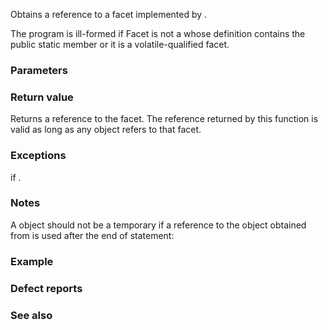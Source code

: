 {{cpp/title|use_facet}}
{{cpp/locale/navbar}}

{{ddcl|header=locale|
template&lt; class Facet &gt;
const Facet&amp; use_facet( const std::locale&amp; loc );
}}

Obtains a reference to a facet implemented by {{c|loc}}.

The program is ill-formed if Facet is not a {{rlp|locale/facet#Facet class|facet}} whose definition contains the public static member {{ttb|id}} or it is a volatile-qualified facet.

===Parameters===
{{par begin}}
{{par|loc|the locale object to query}}
{{par end}}

===Return value===
Returns a reference to the facet. The reference returned by this function is valid as long as any {{lc|std::locale}} object refers to that facet.

===Exceptions===
{{lc|std::bad_cast}} if {{c|1=std::has_facet&lt;Facet&gt;(loc) == false}}.

===Notes===
A {{lc|std::locale}} object should not be a temporary if a reference to the {{tt|Facet}} object obtained from {{tt|use_facet}} is used after the end of statement:
{{source|1=
// BAD:
auto&amp; f = std::use_facet&lt;std::moneypunct&lt;char, true&gt;&gt;(std::locale{"no_NO.UTF-8"});
foo(f.curr_symbol()); // Error: f internally uses a dangling reference
                      // to a std::locale object that no longer exists.
// GOOD:
auto loc = std::locale{"is_IS.UTF-8"}; // OK: a non-temporary object
auto&amp; f = std::use_facet&lt;std::moneypunct&lt;char, true&gt;&gt;(loc);
foo(f.curr_symbol()); // OK: f internally uses a reference to existing locale object.
}}

===Example===
{{example
|Display the 3-letter currency name used by the user's preferred locale.
|code=
#include &lt;iostream&gt;
#include &lt;locale&gt;

int main()
{
    for (const char* name: {"en_US.UTF-8", "de_DE.UTF-8", "en_GB.UTF-8"})
        std::cout &lt;&lt; "Your currency string is "
                  &lt;&lt; std::use_facet&lt;std::moneypunct&lt;char, true&gt;&gt;(std::locale{name}).
                     curr_symbol() &lt;&lt; '\n';
}
|output=
Your currency string is USD
Your currency string is EUR
Your currency string is GBP
}}

===Defect reports===
{{dr list begin}}
{{dr list item|wg=lwg|dr=31|std=C++98|before=the returned reference remained usable&lt;br&gt;as long as the locale value itself exists|after=the returned reference remains usable as&lt;br&gt;long as some locale object refers to that facet}}
{{dr list item|wg=lwg|dr=38|std=C++98|before={{tt|Facet}} was not required to have a direct member {{ttb|id}}|after=required}}
{{dr list item|wg=lwg|dr=436|std=C++98|before=it was unclear whether {{tt|Facet}} can be cv-qualified|after=it can be const-qualified, but not volatile-qualified}}
{{dr list end}}

===See also===
{{dsc begin}}
{{dsc inc|cpp/locale/dsc locale}}
{{dsc inc|cpp/locale/dsc has_facet}}
{{dsc end}}

{{langlinks|de|es|fr|it|ja|pt|ru|zh}}